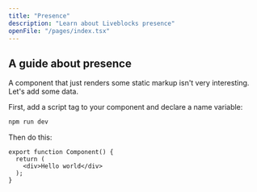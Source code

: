 ```yaml
---
title: "Presence"
description: "Learn about Liveblocks presence"
openFile: "/pages/index.tsx"
---
```


## A guide about presence

A component that just renders some static markup isn't very interesting. Let's add some data.

First, add a script tag to your component and declare a name variable:

```bash
npm run dev
```

Then do this:

```tsx
export function Component() {
  return (
    <div>Hello world</div>
  );
}
```
